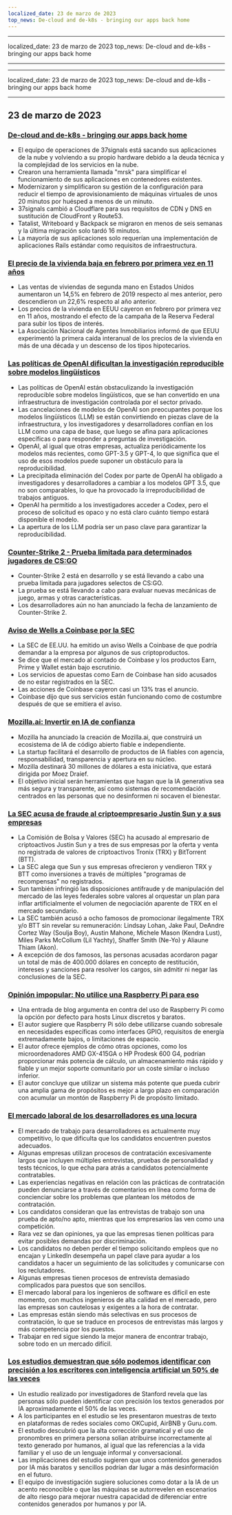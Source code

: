 ```yaml
---
localized_date: 23 de marzo de 2023
top_news: De-cloud and de-k8s - bringing our apps back home
---
```


---

localized_date: 23 de marzo de 2023
top_news: De-cloud and de-k8s - bringing our apps back home

---

---

localized_date: 23 de marzo de 2023
top_news: De-cloud and de-k8s - bringing our apps back home

---



<CallToAction />

<Steps>

## 23 de marzo de 2023

### [De-cloud and de-k8s - bringing our apps back home](https://dev.37signals.com/bringing-our-apps-back-home/?ref=hackernewsgpt.com)

- El equipo de operaciones de 37signals está sacando sus aplicaciones de la nube y volviendo a su propio hardware debido a la deuda técnica y la complejidad de los servicios en la nube.
- Crearon una herramienta llamada "mrsk" para simplificar el funcionamiento de sus aplicaciones en contenedores existentes.
- Modernizaron y simplificaron su gestión de la configuración para reducir el tiempo de aprovisionamiento de máquinas virtuales de unos 20 minutos por huésped a menos de un minuto.
- 37signals cambió a Cloudflare para sus requisitos de CDN y DNS en sustitución de CloudFront y Route53.
- Tatalist, Writeboard y Backpack se migraron en menos de seis semanas y la última migración solo tardó 16 minutos.
- La mayoría de sus aplicaciones solo requerían una implementación de aplicaciones Rails estándar como requisitos de infraestructura.

### [El precio de la vivienda baja en febrero por primera vez en 11 años](https://www.wsj.com/articles/home-prices-fell-in-february-for-first-time-in-11-years-73df0107?ref=hackernewsgpt.com)

- Las ventas de viviendas de segunda mano en Estados Unidos aumentaron un 14,5% en febrero de 2019 respecto al mes anterior, pero descendieron un 22,6% respecto al año anterior.
- Los precios de la vivienda en EEUU cayeron en febrero por primera vez en 11 años, mostrando el efecto de la campaña de la Reserva Federal para subir los tipos de interés.
- La Asociación Nacional de Agentes Inmobiliarios informó de que EEUU experimentó la primera caída interanual de los precios de la vivienda en más de una década y un descenso de los tipos hipotecarios.

### [Las políticas de OpenAI dificultan la investigación reproducible sobre modelos lingüísticos](https://aisnakeoil.substack.com/p/openais-policies-hinder-reproducible?ref=hackernewsgpt.com)

- Las políticas de OpenAI están obstaculizando la investigación reproducible sobre modelos lingüísticos, que se han convertido en una infraestructura de investigación controlada por el sector privado.
- Las cancelaciones de modelos de OpenAI son preocupantes porque los modelos lingüísticos (LLM) se están convirtiendo en piezas clave de la infraestructura, y los investigadores y desarrolladores confían en los LLM como una capa de base, que luego se afina para aplicaciones específicas o para responder a preguntas de investigación.
- OpenAI, al igual que otras empresas, actualiza periódicamente los modelos más recientes, como GPT-3.5 y GPT-4, lo que significa que el uso de esos modelos puede suponer un obstáculo para la reproducibilidad.
- La precipitada eliminación del Codex por parte de OpenAI ha obligado a investigadores y desarrolladores a cambiar a los modelos GPT 3.5, que no son comparables, lo que ha provocado la irreproducibilidad de trabajos antiguos.
- OpenAI ha permitido a los investigadores acceder a Codex, pero el proceso de solicitud es opaco y no está claro cuánto tiempo estará disponible el modelo.
- La apertura de los LLM podría ser un paso clave para garantizar la reproducibilidad.

### [Counter-Strike 2 - Prueba limitada para determinados jugadores de CS:GO](https://counter-strike.net/cs2?ref=hackernewsgpt.com)

- Counter-Strike 2 está en desarrollo y se está llevando a cabo una prueba limitada para jugadores selectos de CS:GO.
- La prueba se está llevando a cabo para evaluar nuevas mecánicas de juego, armas y otras características.
- Los desarrolladores aún no han anunciado la fecha de lanzamiento de Counter-Strike 2.

### [Aviso de Wells a Coinbase por la SEC](https://www.reuters.com/legal/coinbase-issued-wells-notice-by-sec-2023-03-22/?ref=hackernewsgpt.com)

- La SEC de EE.UU. ha emitido un aviso Wells a Coinbase de que podría demandar a la empresa por algunos de sus criptoproductos.
- Se dice que el mercado al contado de Coinbase y los productos Earn, Prime y Wallet están bajo escrutinio.
- Los servicios de apuestas como Earn de Coinbase han sido acusados de no estar registrados en la SEC.
- Las acciones de Coinbase cayeron casi un 13% tras el anuncio.
- Coinbase dijo que sus servicios están funcionando como de costumbre después de que se emitiera el aviso.

### [Mozilla.ai: Invertir en IA de confianza](https://blog.mozilla.org/en/mozilla/introducing-mozilla-ai-investing-in-trustworthy-ai/?ref=hackernewsgpt.com)

- Mozilla ha anunciado la creación de Mozilla.ai, que construirá un ecosistema de IA de código abierto fiable e independiente.
- La startup facilitará el desarrollo de productos de IA fiables con agencia, responsabilidad, transparencia y apertura en su núcleo.
- Mozilla destinará 30 millones de dólares a esta iniciativa, que estará dirigida por Moez Draief.
- El objetivo inicial serán herramientas que hagan que la IA generativa sea más segura y transparente, así como sistemas de recomendación centrados en las personas que no desinformen ni socaven el bienestar.

### [La SEC acusa de fraude al criptoempresario Justin Sun y a sus empresas](https://www.sec.gov/news/press-release/2023-59?ref=hackernewsgpt.com)

- La Comisión de Bolsa y Valores (SEC) ha acusado al empresario de criptoactivos Justin Sun y a tres de sus empresas por la oferta y venta no registrada de valores de criptoactivos Tronix (TRX) y BitTorrent (BTT).
- La SEC alega que Sun y sus empresas ofrecieron y vendieron TRX y BTT como inversiones a través de múltiples "programas de recompensas" no registrados.
- Sun también infringió las disposiciones antifraude y de manipulación del mercado de las leyes federales sobre valores al orquestar un plan para inflar artificialmente el volumen de negociación aparente de TRX en el mercado secundario.
- La SEC también acusó a ocho famosos de promocionar ilegalmente TRX y/o BTT sin revelar su remuneración: Lindsay Lohan, Jake Paul, DeAndre Cortez Way (Soulja Boy), Austin Mahone, Michele Mason (Kendra Lust), Miles Parks McCollum (Lil Yachty), Shaffer Smith (Ne-Yo) y Aliaune Thiam (Akon).
- A excepción de dos famosos, las personas acusadas acordaron pagar un total de más de 400.000 dólares en concepto de restitución, intereses y sanciones para resolver los cargos, sin admitir ni negar las conclusiones de la SEC.

### [Opinión impopular: No utilice una Raspberry Pi para eso](https://set-inform.com/2021/08/24/unpopular-opinion-dont-use-a-raspberry-pi-for-that/?ref=hackernewsgpt.com)

- Una entrada de blog argumenta en contra del uso de Raspberry Pi como la opción por defecto para hosts Linux discretos y baratos.
- El autor sugiere que Raspberry Pi sólo debe utilizarse cuando sobresale en necesidades específicas como interfaces GPIO, requisitos de energía extremadamente bajos, o limitaciones de espacio.
- El autor ofrece ejemplos de cómo otras opciones, como los microordenadores AMD GX-415GA o HP Prodesk 600 G4, podrían proporcionar más potencia de cálculo, un almacenamiento más rápido y fiable y un mejor soporte comunitario por un coste similar o incluso inferior.
- El autor concluye que utilizar un sistema más potente que pueda cubrir una amplia gama de propósitos es mejor a largo plazo en comparación con acumular un montón de Raspberry Pi de propósito limitado.

### [El mercado laboral de los desarrolladores es una locura](https://old.reddit.com/r/ExperiencedDevs/comments/11xq5cz/the_developer_job_market_is_insane_right_now/?ref=hackernewsgpt.com)

- El mercado de trabajo para desarrolladores es actualmente muy competitivo, lo que dificulta que los candidatos encuentren puestos adecuados.
- Algunas empresas utilizan procesos de contratación excesivamente largos que incluyen múltiples entrevistas, pruebas de personalidad y tests técnicos, lo que echa para atrás a candidatos potencialmente contratables.
- Las experiencias negativas en relación con las prácticas de contratación pueden denunciarse a través de comentarios en línea como forma de concienciar sobre los problemas que plantean los métodos de contratación.
- Los candidatos consideran que las entrevistas de trabajo son una prueba de apto/no apto, mientras que los empresarios las ven como una competición.
- Rara vez se dan opiniones, ya que las empresas tienen políticas para evitar posibles demandas por discriminación.
- Los candidatos no deben perder el tiempo solicitando empleos que no encajan y LinkedIn desempeña un papel clave para ayudar a los candidatos a hacer un seguimiento de las solicitudes y comunicarse con los reclutadores.
- Algunas empresas tienen procesos de entrevista demasiado complicados para puestos que son sencillos.
- El mercado laboral para los ingenieros de software es difícil en este momento, con muchos ingenieros de alta calidad en el mercado, pero las empresas son cautelosas y exigentes a la hora de contratar.
- Las empresas están siendo más selectivas en sus procesos de contratación, lo que se traduce en procesos de entrevistas más largos y más competencia por los puestos.
- Trabajar en red sigue siendo la mejor manera de encontrar trabajo, sobre todo en un mercado difícil.

### [Los estudios demuestran que sólo podemos identificar con precisión a los escritores con inteligencia artificial un 50% de las veces](https://hai.stanford.edu/news/was-written-human-or-ai-tsu?ref=hackernewsgpt.com)

- Un estudio realizado por investigadores de Stanford revela que las personas sólo pueden identificar con precisión los textos generados por IA aproximadamente el 50% de las veces.
- A los participantes en el estudio se les presentaron muestras de texto en plataformas de redes sociales como OKCupid, AirBNB y Guru.com.
- El estudio descubrió que la alta corrección gramatical y el uso de pronombres en primera persona solían atribuirse incorrectamente al texto generado por humanos, al igual que las referencias a la vida familiar y el uso de un lenguaje informal y conversacional.
- Las implicaciones del estudio sugieren que unos contenidos generados por IA más baratos y sencillos podrían dar lugar a más desinformación en el futuro.
- El equipo de investigación sugiere soluciones como dotar a la IA de un acento reconocible o que las máquinas se autorrevelen en escenarios de alto riesgo para mejorar nuestra capacidad de diferenciar entre contenidos generados por humanos y por IA.

</Steps>
